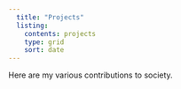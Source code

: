 ```yaml
---
  title: "Projects"
  listing:
    contents: projects
    type: grid
    sort: date
---
```

  Here are my various contributions to society.